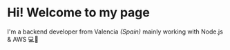 # Hi! Welcome to my page

I'm a backend developer from Valencia *(Spain)* mainly working with Node.js & AWS 💻🧪
